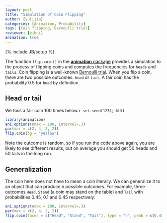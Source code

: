 ```yaml
---
layout: post
title: "Simulation of Coin Flipping"
author: [yulijia]
categories: [Animation, Probability]
tags: [Coin flipping, Bernoulli trial]
reviewer: [yihui]
animation: true
---
```

{% include JB/setup %}

The function `flip.coin()` in the [**animation** package](http://yihui.name/animation) provides a
simulation to the process of flipping coins and computes the frequencies for `heads` and `tails`.
Coin flipping is a well-known [Bernoulli trial](http://en.wikipedia.org/wiki/Bernoulli_trial). When
you flip a coin, there are two possible outcomes: `head` or `tail`. A fair coin has the probability
0.5 for `head` by definition.

## Head or tail

We toss a fair coin 100 times below.`r set.seed(123); NULL`

```r
library(animation)
ani.options(nmax = 100, interval=.3)
par(mar = c(2, 4, 2, 2))
flip.coin(bg = "yellow")
```

Note the outcome is random, so if you run the code above again, you are likely to see different
results, but on average you should get 50 heads and 50 tails in the long run.

## Generalization

The coin here does not have to mean a coin literally. We can generalize it to an object that can
produce $n$ possible outcomes. For example, three outcomes `Head`, `Stand` (a coin may stand on the
table) and `Tail` with probabilities 0.45, 0.1 and 0.45 respectively:

```r
ani.options(nmax = 100, interval=.3)
par(mar = c(2, 4, 2, 2))
flip.coin(faces = c("Head", "Stand", "Tail"), type = "n", prob = c(0.45, 0.1, 0.45), col = c(1, 2, 4))
```

